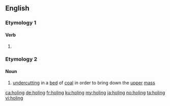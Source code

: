 ==English==

===Etymology 1===

====Verb====
{{head|en|present participle}}

# {{present participle of|hole|lang=en|nocat=1}}

===Etymology 2===
{{suffix|hole|t1=a hollow|ing|lang=en}}

====Noun====
{{en-noun|?}}

# {{label|en|mining}} [[undercut]]ting in a [[bed]] of [[coal]] in order to bring down the [[upper]] [[mass]]
#: {{rfquotek|Raymond}}

[[ca:holing]]
[[de:holing]]
[[fr:holing]]
[[ku:holing]]
[[my:holing]]
[[ja:holing]]
[[no:holing]]
[[ta:holing]]
[[vi:holing]]